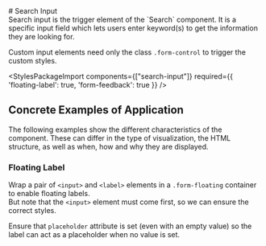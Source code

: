 
<Meta of={SearchInputStories} />

<div className="docs-title">
  # Search Input

  <nav>
    <link-design of={JSON.stringify(SearchInputStories)}></link-design>
  </nav>
</div>

<div className="lead">
  Search input is the trigger element of the `Search` component. It is a specific input field which lets users enter keyword(s) to get the information they are looking for.
</div>

Custom input elements need only the class `.form-control` to trigger the custom styles.

<Canvas sourceState="shown" of={SearchInputStories.Default} />
<div className="hide-col-default">
  <Controls of={SearchInputStories.Default} />
</div>

<StylesPackageImport components={["search-input"]} required={{ 'floating-label': true, 'form-feedback': true }} />

## Concrete Examples of Application

The following examples show the different characteristics of the component. These can differ in the type of visualization, the HTML structure, as well as when, how and why they are displayed.

### Floating Label

Wrap a pair of `<input>` and `<label>` elements in a `.form-floating` container to enable floating labels.<br/>
But note that the `<input>` element must come first, so we can ensure the correct styles.

Ensure that `placeholder` attribute is set (even with an empty value) so the label can act as a placeholder when no value is set.
